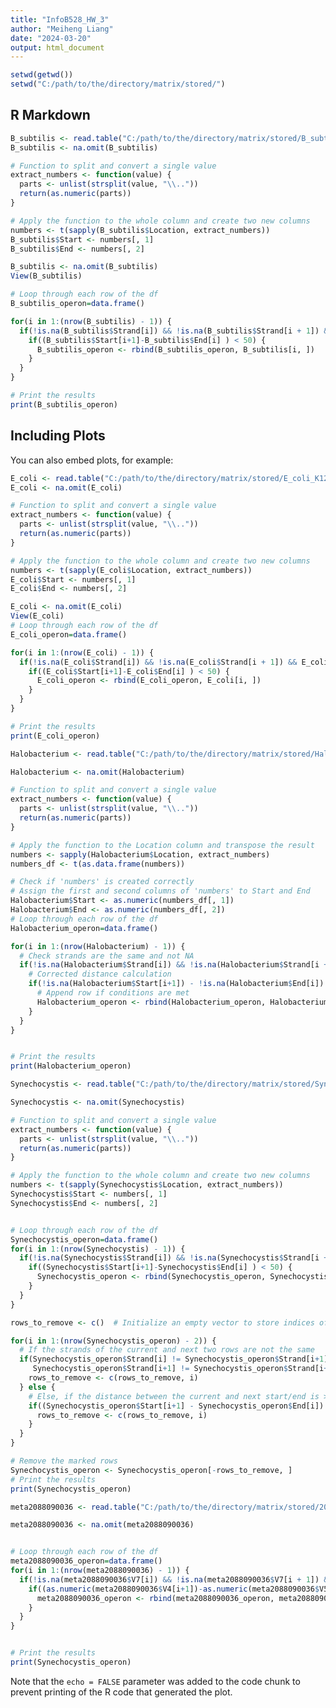 ```yaml
---
title: "InfoB528_HW_3"
author: "Meiheng Liang"
date: "2024-03-20"
output: html_document
---
```


```r
setwd(getwd())
setwd("C:/path/to/the/directory/matrix/stored/")

```

## R Markdown

```r
B_subtilis <- read.table("C:/path/to/the/directory/matrix/stored/B_subtilis_168.ptt", sep="\t", header=TRUE, skip=2)
B_subtilis <- na.omit(B_subtilis)

# Function to split and convert a single value
extract_numbers <- function(value) {
  parts <- unlist(strsplit(value, "\\.."))
  return(as.numeric(parts))
}

# Apply the function to the whole column and create two new columns
numbers <- t(sapply(B_subtilis$Location, extract_numbers))
B_subtilis$Start <- numbers[, 1]
B_subtilis$End <- numbers[, 2]

B_subtilis <- na.omit(B_subtilis)
View(B_subtilis)

# Loop through each row of the df
B_subtilis_operon=data.frame()

for(i in 1:(nrow(B_subtilis) - 1)) {
  if(!is.na(B_subtilis$Strand[i]) && !is.na(B_subtilis$Strand[i + 1]) && B_subtilis$Strand[i] == B_subtilis$Strand[i+1]) {
    if((B_subtilis$Start[i+1]-B_subtilis$End[i] ) < 50) {
      B_subtilis_operon <- rbind(B_subtilis_operon, B_subtilis[i, ])
    }
  }
}

# Print the results
print(B_subtilis_operon)
```

## Including Plots

You can also embed plots, for example:

```r
E_coli <- read.table("C:/path/to/the/directory/matrix/stored/E_coli_K12_MG1655.ptt", sep="\t", header=TRUE, skip=2)
E_coli <- na.omit(E_coli)

# Function to split and convert a single value
extract_numbers <- function(value) {
  parts <- unlist(strsplit(value, "\\.."))
  return(as.numeric(parts))
}

# Apply the function to the whole column and create two new columns
numbers <- t(sapply(E_coli$Location, extract_numbers))
E_coli$Start <- numbers[, 1]
E_coli$End <- numbers[, 2]

E_coli <- na.omit(E_coli)
View(E_coli)
# Loop through each row of the df
E_coli_operon=data.frame()

for(i in 1:(nrow(E_coli) - 1)) {
  if(!is.na(E_coli$Strand[i]) && !is.na(E_coli$Strand[i + 1]) && E_coli$Strand[i] == E_coli$Strand[i+1]) {
    if((E_coli$Start[i+1]-E_coli$End[i] ) < 50) {
      E_coli_operon <- rbind(E_coli_operon, E_coli[i, ])
    }
  }
}

# Print the results
print(E_coli_operon)
```

```r
Halobacterium <- read.table("C:/path/to/the/directory/matrix/stored/Halobacterium_NRC1.ptt", sep="\t", header=TRUE, skip=2, fill=TRUE)

Halobacterium <- na.omit(Halobacterium)

# Function to split and convert a single value
extract_numbers <- function(value) {
  parts <- unlist(strsplit(value, "\\.."))
  return(as.numeric(parts))
}

# Apply the function to the Location column and transpose the result
numbers <- sapply(Halobacterium$Location, extract_numbers)
numbers_df <- t(as.data.frame(numbers))

# Check if 'numbers' is created correctly
# Assign the first and second columns of 'numbers' to Start and End
Halobacterium$Start <- as.numeric(numbers_df[, 1])
Halobacterium$End <- as.numeric(numbers_df[, 2])
# Loop through each row of the df
Halobacterium_operon=data.frame()

for(i in 1:(nrow(Halobacterium) - 1)) {
  # Check strands are the same and not NA
  if(!is.na(Halobacterium$Strand[i]) && !is.na(Halobacterium$Strand[i + 1]) && Halobacterium$Strand[i] == Halobacterium$Strand[i+1]) {
    # Corrected distance calculation
    if(!is.na(Halobacterium$Start[i+1]) - !is.na(Halobacterium$End[i]) < 50) {
      # Append row if conditions are met
      Halobacterium_operon <- rbind(Halobacterium_operon, Halobacterium[i, ])
    }
  }
}


# Print the results
print(Halobacterium_operon)

```

```r
Synechocystis <- read.table("C:/path/to/the/directory/matrix/stored/Synechocystis_PCC6803_uid159873.ptt", sep="\t", header=TRUE, skip=2, fill=TRUE)

Synechocystis <- na.omit(Synechocystis)

# Function to split and convert a single value
extract_numbers <- function(value) {
  parts <- unlist(strsplit(value, "\\.."))
  return(as.numeric(parts))
}

# Apply the function to the whole column and create two new columns
numbers <- t(sapply(Synechocystis$Location, extract_numbers))
Synechocystis$Start <- numbers[, 1]
Synechocystis$End <- numbers[, 2]


# Loop through each row of the df
Synechocystis_operon=data.frame()
for(i in 1:(nrow(Synechocystis) - 1)) {
  if(!is.na(Synechocystis$Strand[i]) && !is.na(Synechocystis$Strand[i + 1]) && Synechocystis$Strand[i] == Synechocystis$Strand[i+1]) {
    if((Synechocystis$Start[i+1]-Synechocystis$End[i] ) < 50) {
      Synechocystis_operon <- rbind(Synechocystis_operon, Synechocystis[i, ])
    }
  }
}

rows_to_remove <- c()  # Initialize an empty vector to store indices of rows to remove

for(i in 1:(nrow(Synechocystis_operon) - 2)) {
  # If the strands of the current and next two rows are not the same
  if(Synechocystis_operon$Strand[i] != Synechocystis_operon$Strand[i+1] &&
     Synechocystis_operon$Strand[i+1] != Synechocystis_operon$Strand[i+2]) {
    rows_to_remove <- c(rows_to_remove, i)
  } else {
    # Else, if the distance between the current and next start/end is >= 50
    if((Synechocystis_operon$Start[i+1] - Synechocystis_operon$End[i]) >= 50) {
      rows_to_remove <- c(rows_to_remove, i)
    }
  }
}

# Remove the marked rows
Synechocystis_operon <- Synechocystis_operon[-rows_to_remove, ]
# Print the results
print(Synechocystis_operon)
```

```r
meta2088090036 <- read.table("C:/path/to/the/directory/matrix/stored/2088090036.gff", sep="\t", header=FALSE)

meta2088090036 <- na.omit(meta2088090036)


# Loop through each row of the df
meta2088090036_operon=data.frame()
for(i in 1:(nrow(meta2088090036) - 1)) {
  if(!is.na(meta2088090036$V7[i]) && !is.na(meta2088090036$V7[i + 1]) && meta2088090036$V7[i] == meta2088090036$V7[i+1]) {
    if((as.numeric(meta2088090036$V4[i+1])-as.numeric(meta2088090036$V5[i]) ) < 50) {
      meta2088090036_operon <- rbind(meta2088090036_operon, meta2088090036[i, ])
    }
  }
}


# Print the results
print(Synechocystis_operon)
```

Note that the `echo = FALSE` parameter was added to the code chunk to prevent printing of the R code that generated the plot.
